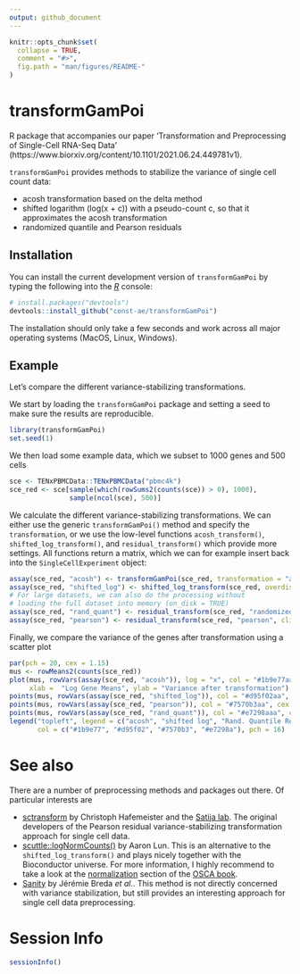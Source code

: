 ```yaml
---
output: github_document
---
```


```r
knitr::opts_chunk$set(
  collapse = TRUE,
  comment = "#>",
  fig.path = "man/figures/README-"
)
```

# transformGamPoi

<!-- badges: start -->
<!-- badges: end -->

R package that accompanies our paper 'Transformation and Preprocessing of Single-Cell RNA-Seq Data' (https://www.biorxiv.org/content/10.1101/2021.06.24.449781v1).

`transformGamPoi` provides methods to stabilize the variance of single cell count data:

* acosh transformation based on the delta method
* shifted logarithm (log(x + c)) with a pseudo-count c, so that it approximates the acosh transformation
* randomized quantile and Pearson residuals 

## Installation

You can install the current development version of `transformGamPoi` by typing the following into the [_R_](https://cloud.r-project.org/) console:
``` r
# install.packages("devtools")
devtools::install_github("const-ae/transformGamPoi")
```
The installation should only take a few seconds and work across all major operating systems (MacOS, Linux, Windows). 

## Example

Let's compare the different variance-stabilizing transformations.

We start by loading the `transformGamPoi` package and setting a seed to make sure the results are reproducible.
```r
library(transformGamPoi)
set.seed(1)
```

We then load some example data, which we subset to 1000 genes and 500 cells
```r
sce <- TENxPBMCData::TENxPBMCData("pbmc4k")
sce_red <- sce[sample(which(rowSums2(counts(sce)) > 0), 1000),
               sample(ncol(sce), 500)]
```

We calculate the different variance-stabilizing transformations. We can either use the generic `transformGamPoi()` method and specify the `transformation`, or we use the low-level functions `acosh_transform()`, `shifted_log_transform()`, and `residual_transform()` which provide more settings. All functions return a matrix, which we can for example insert back into the `SingleCellExperiment` object:
```r
assay(sce_red, "acosh") <- transformGamPoi(sce_red, transformation = "acosh")
assay(sce_red, "shifted_log") <- shifted_log_transform(sce_red, overdispersion = 0.1)
# For large datasets, we can also do the processing without 
# loading the full dataset into memory (on_disk = TRUE)
assay(sce_red, "rand_quant") <- residual_transform(sce_red, "randomized_quantile", on_disk = FALSE)
assay(sce_red, "pearson") <- residual_transform(sce_red, "pearson", clipping = TRUE, on_disk = FALSE)
```

Finally, we compare the variance of the genes after transformation using a scatter plot
```r
par(pch = 20, cex = 1.15)
mus <- rowMeans2(counts(sce_red))
plot(mus, rowVars(assay(sce_red, "acosh")), log = "x", col = "#1b9e77aa", cex = 0.6,
     xlab =  "Log Gene Means", ylab = "Variance after transformation")
points(mus, rowVars(assay(sce_red, "shifted_log")), col = "#d95f02aa", cex = 0.6)
points(mus, rowVars(assay(sce_red, "pearson")), col = "#7570b3aa", cex = 0.6)
points(mus, rowVars(assay(sce_red, "rand_quant")), col = "#e7298aaa", cex = 0.6)
legend("topleft", legend = c("acosh", "shifted log", "Rand. Quantile Resid.", "Pearson Resid."),
       col = c("#1b9e77", "#d95f02", "#7570b3", "#e7298a"), pch = 16)
```

# See also

There are a number of preprocessing methods and packages out there. Of particular interests are

* [sctransform](https://github.com/ChristophH/sctransform) by Christoph Hafemeister and the [Satija lab](https://satijalab.org/). The original developers of the Pearson residual variance-stabilizing transformation approach for single cell data.
* [scuttle::logNormCounts()](https://bioconductor.org/packages/release/bioc/html/scuttle.html) by Aaron Lun. This is an alternative to the `shifted_log_transform()` and plays nicely together with the Bioconductor universe. For more information, I highly recommend to take a look at the [normalization](https://bioconductor.org/books/release/OSCA/normalization.html) section of the [OSCA book](https://bioconductor.org/books/release/OSCA/).
* [Sanity](https://github.com/jmbreda/Sanity) by Jérémie Breda _et al._. This method is not directly concerned with variance stabilization, but still provides an interesting approach for single cell data preprocessing.



# Session Info

```r
sessionInfo()
```


